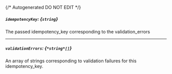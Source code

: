 {/* Autogenerated DO NOT EDIT  */}
##### `idempotencyKey`: *{`string`}*
The passed idempotency_key corresponding to the validation_errors

---
##### `validationErrors`: *{`*string*[]`}*
An array of strings corresponding to validation failures for this idempotency_key.

